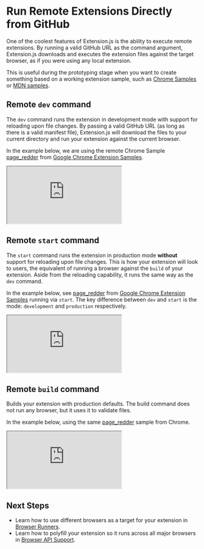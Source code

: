 
# Run Remote Extensions Directly from GitHub

One of the coolest features of Extension.js is the ability to execute remote extensions. By running a valid GitHub URL as the command argument, Extension.js downloads and executes the extension files against the target browser, as if you were using any local extension.

This is useful during the prototyping stage when you want to create something based on a working extension sample, such as [Chrome Samples](#) or [MDN samples](#).

## Remote `dev` command

The `dev` command runs the extension in development mode with support for reloading upon file changes. By passing a valid GitHub URL (as long as there is a valid manifest file), Extension.js will download the files to your current directory and run your extension against the current browser.

In the example below, we are using the remote Chrome Sample [page_redder](https://github.com/GoogleChrome/chrome-extensions-samples/tree/main/functional-samples/sample.page-redder) from [Google Chrome Extension Samples](https://github.com/GoogleChrome/chrome-extensions-samples).

<div style={{ position: "relative", paddingBottom: "62.5%", height: 0 }}>
  <iframe
    src="https://www.loom.com/embed/0784ab76979543cf9e52b1bbcd4d0870?sid=12eece27-ee48-4fd2-a624-83b7d377dc0a"
    allowFullScreen
    style={{
      position: "absolute",
      top: 0,
      left: 0,
      width: "100%",
      height: "100%",
    }}
  ></iframe>
</div>

## Remote `start` command

The `start` command runs the extension in production mode **without** support for reloading upon file changes. This is how your extension will look to users, the equivalent of running a browser against the `build` of your extension. Aside from the reloading capability, it runs the same way as the `dev` command.

In the example below, see [page_redder](https://github.com/GoogleChrome/chrome-extensions-samples/tree/main/functional-samples/sample.page-redder) from [Google Chrome Extension Samples](https://github.com/GoogleChrome/chrome-extensions-samples) running via `start`. The key difference between `dev` and `start` is the mode: `development` and `production` respectively.

<div style={{ position: "relative", paddingBottom: "62.5%", height: 0 }}>
  <iframe
    src="https://www.loom.com/embed/0bb506fdbf0b4d2b9e1b0ae19500e6ce?sid=5e65e1cb-72ba-4941-8393-017405503bde"
    allowFullScreen
    style={{
      position: "absolute",
      top: 0,
      left: 0,
      width: "100%",
      height: "100%",
    }}
  ></iframe>
</div>

## Remote `build` command

Builds your extension with production defaults. The build command does not run any browser, but it uses it to validate files.

In the example below, using the same [page_redder](https://github.com/GoogleChrome/chrome-extensions-samples/tree/main/functional-samples/sample.page-redder) sample from Chrome.

<div style={{ position: "relative", paddingBottom: "62.5%", height: 0 }}>
  <iframe
    src="https://www.loom.com/embed/2550d6bd1e264f189b0d40112bac02cb?sid=98f0a696-fac6-4f36-b03d-73106e76ce9a"
    allowFullScreen
    style={{
      position: "absolute",
      top: 0,
      left: 0,
      width: "100%",
      height: "100%",
    }}
  ></iframe>
</div>

## Next Steps

- Learn how to use different browsers as a target for your extension in [Browser Runners](#).
- Learn how to polyfill your extension so it runs across all major browsers in [Browser API Support](#).
